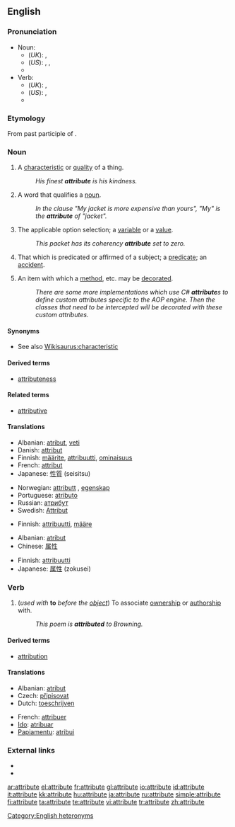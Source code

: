 {{wikipedia}}
==English==

===Pronunciation===
* Noun:
** (''UK''): {{IPA|/ˈætrɪbjuːt/}}, {{SAMPA|/"{trIbju:t/}}
** (''US''): {{enPR|ă'trĭ-byo͞ot}}, {{IPA|/ˈætrɪbjut/}}, {{SAMPA|/"{trIbjut/}}
** {{audio|en-us-attribute-noun.ogg|Audio (US)}}
* Verb:
** (''UK''): {{IPA|/æˈtrɪbjuːt/}}, {{SAMPA|/{"trIbju:t/}}
** (''US''): {{enPR|ă-trĭb'yo͞ot}}, {{IPA|/æˈtrɪbjut/}} {{SAMPA|/{"trIbjut/}}
** {{audio|en-us-attribute-verb.ogg|Audio (US)}}

===Etymology===
From {{etyl|la}} {{term|attributus}} past participle of {{term|attribuere}}.

===Noun===
{{en-noun}}

# A [[characteristic]] or [[quality]] of a thing.
#: ''His finest '''attribute''' is his kindness.''
# {{grammar}} A word that qualifies a [[noun]].
#: ''In the clause "My jacket is more expensive than yours", "My" is the '''attribute''' of "jacket".''
# {{computing}} The applicable option selection; a [[variable]] or a [[value]].
#: ''This packet has its coherency '''attribute''' set to zero.''
# {{logic}} That which is predicated or affirmed of a subject; a [[predicate]]; an [[accident]].<!--From Century 1911.-->
# {{computing}} An item with which a [[method]], etc. may be [[decorate]]d.
#: ''There are some more implementations which use C# '''attribute'''s to define custom attributes specific to the AOP engine. Then the classes that need to be intercepted will be decorated with these custom attributes.''

====Synonyms====
* See also [[Wikisaurus:characteristic]]

====Derived terms====
* [[attributeness]]

====Related terms====
* [[attributive]]

====Translations====
{{trans-top|characteristic or quality}}
* Albanian: [[atribut]], [[veti]]
* Danish: [[attribut]]
* Finnish: [[määrite]], [[attribuutti]], [[ominaisuus]]
* French: [[attribut]] {{m}}
* Japanese: [[性質]] (seisitsu)
{{trans-mid}}
* Norwegian: [[attributt]] {{m}}, [[egenskap]] {{m}}
* Portuguese: [[atributo]] {{m}}
* Russian: [[атрибут]] {{m}}
* Swedish: [[Attribut]]
{{trans-bottom}}

{{trans-top|Word qulifying a noun}}
* Finnish: [[attribuutti]], [[määre]]
{{trans-mid}}
{{trans-bottom}}

{{trans-top|computing: the applicable option selection}}
* Albanian: [[atribut]]
* Chinese: [[属性]]
{{trans-mid}}
* Finnish: [[attribuutti]]
* Japanese: [[属性]] (zokusei)
{{trans-bottom}}

===Verb===
{{en-verb|attribut|ing}}

# (''used with'' '''to''' ''before the [[object]]'') To associate [[ownership]] or [[authorship]] with.
#: ''This poem is '''attributed''' to Browning.''

====Derived terms====
* [[attribution]]

====Translations====
{{trans-top|to associate ownership or authorship with}}
* Albanian: [[atribut]]
* Czech: [[připisovat]]
* Dutch: [[toeschrijven]]
{{trans-mid}}
* French: [[attribuer]]
* [[Ido]]: [[atribuar]]
* [[Papiamentu]]: [[atribui]]
{{trans-bottom}}

===External links===
* {{R:Webster 1913}}
* {{R:Century 1911}}

[[Category:English heteronyms]]

[[ar:attribute]]
[[el:attribute]]
[[fr:attribute]]
[[gl:attribute]]
[[io:attribute]]
[[id:attribute]]
[[it:attribute]]
[[kk:attribute]]
[[hu:attribute]]
[[ja:attribute]]
[[ru:attribute]]
[[simple:attribute]]
[[fi:attribute]]
[[ta:attribute]]
[[te:attribute]]
[[vi:attribute]]
[[tr:attribute]]
[[zh:attribute]]